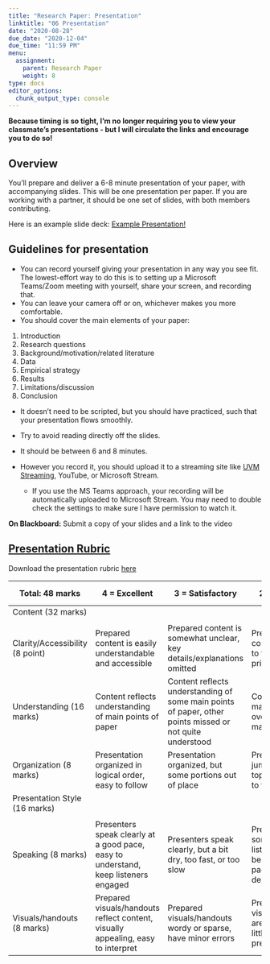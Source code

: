 ```yaml
---
title: "Research Paper: Presentation"
linktitle: "06 Presentation"
date: "2020-08-28"
due_date: "2020-12-04"
due_time: "11:59 PM"
menu:
  assignment:
    parent: Research Paper
    weight: 8
type: docs
editor_options: 
  chunk_output_type: console
---
```


**Because timing is so tight, I'm no longer requiring you to view your classmate's presentations - but I will circulate the links and encourage you to do so!**

## Overview 

You'll prepare and deliver a 6-8 minute presentation of your paper, with accompanying slides. This will be one presentation per paper. If you are working with a partner, it should be one set of slides, with both members contributing.

Here is an example slide deck: [Example Presentation!](../materials/example-f20.pptx)

## Guidelines for presentation

 - You can record yourself giving your presentation in any way you see fit. The lowest-effort way to do this is to setting up a Microsoft Teams/Zoom meeting with yourself, share your screen, and recording that. 
 - You can leave your camera off or on, whichever makes you more comfortable. 
 - You should cover the main elements of your paper: 
  1. Introduction 
  2. Research questions 
  3. Background/motivation/related literature 
  4. Data
  5. Empirical strategy
  6. Results 
  7. Limitations/discussion 
  8. Conclusion
  
- It doesn't need to be scripted, but you should have practiced, such that your presentation flows smoothly. 
- Try to avoid reading directly off the slides.
- It should be between 6 and 8 minutes.

- However you record it, you should upload it to a streaming site like [UVM Streaming](https://streaming.uvm.edu/media/), YouTube, or Microsoft Stream. 
  - If you use the MS Teams approach, your recording will be automatically uploaded to Microsoft Stream. You may need to double check the settings to make sure I have permission to watch it. 

 **On Blackboard:** Submit a copy of your slides and a link to the video


## [Presentation Rubric](../materials/Presentation_Rubric_v2.pdf)

Download the presentation rubric [here](../materials/Presentation_Rubric_v2.pdf)

| Total: 48 marks                 | 4 = Excellent                                                                         | 3 =   Satisfactory                                                                                           | 2 = Marginal                                                             | 1 =   Unacceptable                                                                            |
|---------------------------------|---------------------------------------------------------------------------------------|--------------------------------------------------------------------------------------------------------------|--------------------------------------------------------------------------|-----------------------------------------------------------------------------------------------|
| Content (32 marks)              |                                                                                       |                                                                                                              |                                                                          |                                                                                               |
|                                 |                                                                                       |                                                                                                              |                                                                          |                                                                                               |
| Clarity/Accessibility (8 point) | Prepared   content is easily understandable and accessible                            | Prepared   content is somewhat unclear, key details/explanations omitted                                     | Prepared   content difficult to follow without prior knowledge           | Prepared   content difficult to understand                                                    |
| Understanding (16 marks)        | Content   reflects understanding of main points of paper                              | Content   reflects understanding of some main points of paper, other points missed or   not quite understood | Content   has major errors or oversights of main points                  | Content   lacks main points of paper, or reflects serious misunderstanding of   ideas/methods |
| Organization (8 marks)          | Presentation   organized in logical order, easy to follow                             | Presentation   organized, but some portions out of place                                                     | Presentation   jumps from topics, difficult to follow                    | Poor   organization makes it difficult to follow presentation                                 |
| Presentation   Style (16 marks) |                                                                                       |                                                                                                              |                                                                          |                                                                                               |
|                                 |                                                                                       |                                                                                                              |                                                                          |                                                                                               |
| Speaking (8 marks)              | Presenters   speak clearly at a good pace, easy to understand, keep listeners engaged | Presenters   speak clearly, but a bit dry, too fast, or too slow                                             | Presenters   sometimes lose listeners because of poor pacing or delivery | Speaking   style severely impedes understanding                                               |
| Visuals/handouts (8 marks)      | Prepared   visuals/handouts reflect content, visually appealing, easy to interpret    | Prepared   visuals/handouts wordy or sparse, have minor errors                                               | Prepared   visuals/handouts are limited, add little to presentation      | No   prepared visuals/handouts, or quality is very poor                                       |
